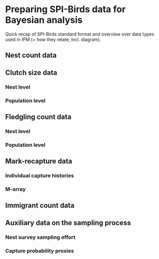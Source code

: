 # Preparing SPI-Birds data for Bayesian analysis {#DataPrep}

Quick recap of SPI-Birds standard format and overview over data types used in IPM (+ how they relate, incl. diagram).


##	Nest count data


##	Clutch size data

###	Nest level

###	Population level


##	Fledgling count data

###	Nest level

###	Population level


##	Mark-recapture data

###	Individual capture histories

###	M-array


##	Immigrant count data


##	Auxiliary data on the sampling process

###	Nest survey sampling effort

###	Capture probability proxies
